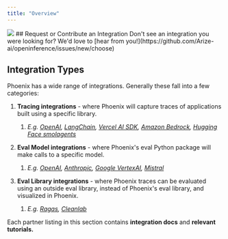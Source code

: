 ```yaml
---
title: "Overview"
---
```

<Frame>
  <img src="/images/integration-intro.jpg" />
</Frame>
## Request or Contribute an Integration

<Check>
Don't see an integration you were looking for? We'd love to [hear from you!](https://github.com/Arize-ai/openinference/issues/new/choose)
</Check>

## Integration Types

Phoenix has a wide range of integrations. Generally these fall into a few categories:

1. **Tracing integrations** - where Phoenix will capture traces of applications built using a specific library.

   1. *E.g.* [*OpenAI*](/phoenix/integrations/llm-providers/openai)*,* [*LangChain*](/phoenix/integrations/frameworks/langchain)*,* [*Vercel AI SDK*](/phoenix/integrations/vercel/vercel-ai-sdk-tracing-js)*,* [*Amazon Bedrock*](/phoenix/integrations/llm-providers/amazon-bedrock)*,* [*Hugging Face smolagents*](/phoenix/integrations/frameworks/hugging-face-smolagents)

2. **Eval Model integrations** - where Phoenix's eval Python package will make calls to a specific model.

   1. *E.g.* [*OpenAI*](/phoenix/integrations/llm-providers/openai)*,* [*Anthropic*](/phoenix/integrations/llm-providers/anthropic)*,* [*Google VertexAI*](/phoenix/integrations/llm-providers/vertexai)*,* [*Mistral*](/phoenix/integrations/llm-providers/mistralai)

3. **Eval Library integrations** - where Phoenix traces can be evaluated using an outside eval library, instead of Phoenix's eval library, and visualized in Phoenix.

   1. *E.g.* [*Ragas*](/phoenix/integrations/evaluation-integrations/ragas)*,* [*Cleanlab*](/phoenix/integrations/evaluation-integrations/cleanlab)

Each partner listing in this section contains **integration docs** and **relevant tutorials.**


